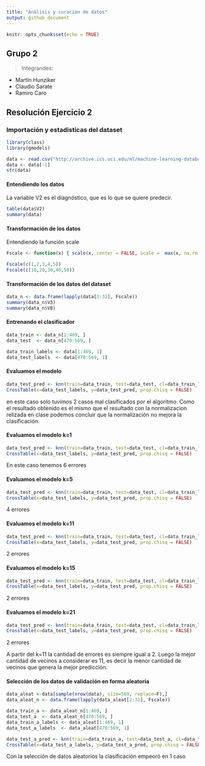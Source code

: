 ---
title: "Análisis y curación de datos"
output: github_document
---

```{r setup, include=FALSE}
knitr::opts_chunk$set(echo = TRUE)
```

## Grupo 2

> Integrandes:

* Martín Hunziker
* Claudio Sarate
* Ramiro Caro

## Resolución Ejercicio 2 


### Importación y estadisticas del dataset


```{r summary}
library(class)
library(gmodels)

data <- read.csv("http://archive.ics.uci.edu/ml/machine-learning-databases/breast-cancer-wisconsin/wdbc.data",header=FALSE)
data <- data[-1]
str(data)
```


#### Entendiendo los datos
La variable V2 es el diagnóstico, que es lo que se quiere predecir.

```{r echo=TRUE}
table(data$V2)
summary(data)
```

#### Transformación de los datos
Entendiendo la función scale

```{r echo=TRUE}

Fscale <- function(x) { scale(x, center = FALSE, scale =  max(x, na.rm = TRUE)/100) } 

Fscale(c(1,2,3,4,5))
Fscale(c(10,20,30,40,50))
````

#### Transformación de los datos del dataset

```{r echo=TRUE}
data_n <- data.frame(lapply(data[2:31], Fscale))
summary(data_n$V3)
summary(data_n$V8)
```

#### Entrenando el clasificador
```{r echo=TRUE}
data_train <- data_n[1:469, ]
data_test  <- data_n[470:569, ] 

data_train_labels <- data[1:469, 1]
data_test_labels  <- data[470:569, 1]
```


#### Evaluamos el modelo

```{r echo=TRUE}
data_test_pred <- knn(train=data_train, test=data_test, cl=data_train_labels, k=21)
CrossTable(x=data_test_labels, y=data_test_pred, prop.chisq = FALSE)
```
en este caso solo tuvimos 2 casos mal clasificados por el algoritmo. Como el resultado obtenido es el mismo que el resultado con la normalizacion relizada en clase podemos concluir que la normalización no mejora la clasificación. 

#### Evaluamos el modelo k=1

```{r echo=TRUE}
data_test_pred <- knn(train=data_train, test=data_test, cl=data_train_labels, k=1)
CrossTable(x=data_test_labels, y=data_test_pred, prop.chisq = FALSE)
```
En este caso tenemos 6 errores

#### Evaluamos el modelo k=5

```{r echo=TRUE}
data_test_pred <- knn(train=data_train, test=data_test, cl=data_train_labels, k=5)
CrossTable(x=data_test_labels, y=data_test_pred, prop.chisq = FALSE)
```
4 errores

#### Evaluamos el modelo k=11

```{r echo=TRUE}
data_test_pred <- knn(train=data_train, test=data_test, cl=data_train_labels, k=11)
CrossTable(x=data_test_labels, y=data_test_pred, prop.chisq = FALSE)
```
2 errores

#### Evaluamos el modelo k=15

```{r echo=TRUE}
data_test_pred <- knn(train=data_train, test=data_test, cl=data_train_labels, k=15)
CrossTable(x=data_test_labels, y=data_test_pred, prop.chisq = FALSE)
```
2 errores

#### Evaluamos el modelo k=21

```{r echo=TRUE}
data_test_pred <- knn(train=data_train, test=data_test, cl=data_train_labels, k=21)
CrossTable(x=data_test_labels, y=data_test_pred, prop.chisq = FALSE)
```
2 errores

A partir del k=11 la cantidad de errores es siempre igual a 2. Luego la mejor cantidad de vecinos a considerar es 11, es decir la menor cantidad de vecinos que genera la mejor predicción.

#### Selección de los datos de validación en forma aleatoria
```{r echo=TRUE}

data_aleat <-data[sample(nrow(data), size=569, replace=F),] 
data_aleat_n <- data.frame(lapply(data_aleat[2:31], Fscale))

data_train_a <- data_aleat_n[1:469, ]
data_test_a  <- data_aleat_n[470:569, ]
data_train_a_labels <- data_aleat[1:469, 1]
data_test_a_labels  <- data_aleat[470:569, 1]

data_test_a_pred <- knn(train=data_train_a, test=data_test_a, cl=data_train_a_labels, k=11)
CrossTable(x=data_test_a_labels, y=data_test_a_pred, prop.chisq = FALSE)
````
Con la selección de datos aleatorios la clasificación empeoró en 1 caso